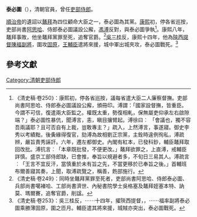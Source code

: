 '''泰必圖'''（{{bd|||1675年|}}），清朝官員，曾任[[吏部侍郎|吏部侍郎]]。

[[順治帝|順治帝]]的遺詔以[[鼇拜|鼇拜]]為四位顧命大臣之一，泰必圖為其黨。[[康熙|康熙]]初，停各省巡按，吏部尚書[[阿思哈|阿思哈]]、侍郎泰必圖議設公廨，[[馮溥|馮溥]]反對，與泰必圖爭執<ref>《清史稿·卷250》：康熙初，停各省巡按，議每省遣大臣二人廉察督撫。吏部尚書阿思哈、侍郎泰必圖議設公廨，頒冊印。溥謂：「國家設督撫，皆重臣。今謂不可信，復遣兩大臣監之。權既太重，勢復相軋，保無屬吏仰承左右啟隙端？」泰必圖性暴伉，聞溥言，恚，瞋目攘臂起。溥徐曰︰ 「會議也，獨不容吾兩議耶？且可否自有上裁，豈敢專主？」疏入，上然溥言，事遂寢。御史李秀以考績黜，後夤緣得復官，劾溥為故相劉正宗黨，主銓時違例徇私，溥疏辨，嚴旨責秀誣訐。六年，遷左都御史。內閣有紅本，已發科鈔，輔臣鼇拜取回改批。溥抗言︰「本章既批發，不便更改。」鼇拜欲罪之，上直溥，戒輔臣詳慎。盛京工部侍郎缺，已會推，奉旨以規避者多，不旬日三易其人。溥疏言︰「王言不宜反汗，當慎重於未有旨之先，不當更移於已奉旨之後。」首輔班布爾善寢其奏，上聞，取溥疏覽之，稱善，飭部施行。</ref>。康熙八年，鼇拜事敗，他坐鼇拜黨罪至死，追奪官爵。<ref>《清史稿·卷249》：同時坐鼇拜黨罪至死者，吏部尚書阿思哈、侍郎泰必圖、兵部尚書噶褚哈、工部尚書濟世、內秘書院學士吳格塞及鼇拜姪塞本特、訥莫、瑪爾賽，追奪官爵，削諡。 </ref>[[吳三桂|吳三桂]]反，康熙十四年，他為[[陝西提督|陝西提督]][[陳福|陳福]][[副將|副將]]，圍攻[[固原|固原]]，[[王輔臣|王輔臣]]遣將來援，城中軍出城夾攻，泰必圖戰死。<ref>《清史稿·卷253》：吳三桂反，⋯⋯十四年，擢陝西提督，，⋯⋯福率副將泰必圖乘勝薄固原，圍之匝月。輔臣遣其將來援，城賊亦突出，泰必圖戰死。</ref>

==參考文獻==
{{reflist}}

[[Category:清朝吏部侍郎|Category:清朝吏部侍郎]]